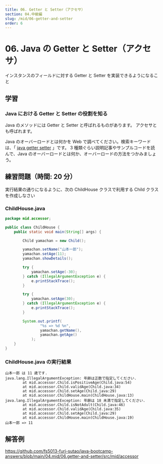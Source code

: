 ```yaml
---
title: 06. Getter と Setter（アクセサ）
section: 04.中級編
slug: /mid/06-getter-and-setter
order: 6
---
```


# 06. Java の Getter と Setter（アクセサ）

<p class="goal">
  インスタンスのフィールドに対する Getter と Setter を実装できるようになること
</p>

## 学習

### Java における Getter と Setter の役割を知る

Java のメソッドには Getter と Setter と呼ばれるものがあります。
アクセサとも呼ばれます。

Java のオーバーロードとは何かを Web で調べてください。検索キーワードは、「 [java getter setter](https://www.google.com/search?q=java+getter+setter) 」です。
3 種類ぐらい説明記事やサンプルコードを読んで、Java のオーバーロードとは何か、オーバーロードの方法をつかみましょう。

## 練習問題（時間: 20 分）

実行結果の通りになるように、次の ChildHouse クラスで利用する Child クラスを作成しなさい

### ChildHouse.java

```java
package mid.accessor;

public class ChildHouse {
    public static void main(String[] args) {

        Child yamachan = new Child();

        yamachan.setName("山本一郎");
        yamachan.setAge(11);
        yamachan.showDetails();

        try {
            yamachan.setAge(-30);
        } catch (IllegalArgumentException e) {
            e.printStackTrace();
        }

        try {
            yamachan.setAge(30);
        } catch (IllegalArgumentException e) {
            e.printStackTrace();
        }

        System.out.printf(
                "%s => %d %n",
                yamachan.getName(),
                yamachan.getAge()
            );
    }
}
```

### ChildHouse.java の実行結果

```console
山本一郎 は 11 歳です.
java.lang.IllegalArgumentException: 年齢は正数で指定してください.
        at mid.accessor.Child.isPositiveAge(Child.java:54)
        at mid.accessor.Child.validAge(Child.java:34)
        at mid.accessor.Child.setAge(Child.java:29)
        at mid.accessor.ChildHouse.main(ChildHouse.java:13)
java.lang.IllegalArgumentException: 年齢は 18 未満で指定してください.
        at mid.accessor.Child.isNotAdult(Child.java:46)
        at mid.accessor.Child.validAge(Child.java:35)
        at mid.accessor.Child.setAge(Child.java:29)
        at mid.accessor.ChildHouse.main(ChildHouse.java:19)
山本一郎 => 11
```

## 解答例

https://github.com/fs5013-furi-sutao/java-bootcamp-answers/blob/main/04.mid/06.getter-and-setter/src/mid/accessor
